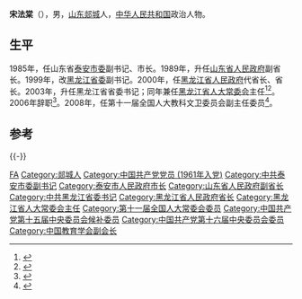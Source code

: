'''宋法棠'''（{{bd|1940年|||catIdx=}}），男，[[山东|山东]][[郯城|郯城]]人，[[中华人民共和国|中华人民共和国]]政治人物。

== 生平 ==
1985年，任山东省[[泰安市委|泰安市委]]副书记、市长。1989年，升任[[山东省人民政府|山东省人民政府]]副省长。1999年，改[[黑龙江省委|黑龙江省委]]副书记。2000年，任[[黑龙江省人民政府|黑龙江省人民政府]]代省长、省长。2003年，升任黑龙江省省委书记；同年兼任[[黑龙江省人大常委会|黑龙江省人大常委会]]主任<ref>{{cite web|title=宋法棠：官场震荡后的独特感受|url=http://www.southcn.com/news/china/maincn/200506020074.htm|publisher=南方网|accessdate=2012-03-03|deadurl=yes|archiveurl=https://web.archive.org/web/20121113100234/http://www.southcn.com/news/china/maincn/200506020074.htm|archivedate=2012-11-13}}</ref><ref>{{cite web|title=叫响黑龙江——宋法棠在中央电视台视坦诚对话侧记|url=http://news.sina.com.cn/c/2004-01-19/07111621788s.shtml|publisher=黑龙江日报|accessdate=2012-03-03|archive-date=2016-03-04|archive-url=https://web.archive.org/web/20160304210250/http://news.sina.com.cn/c/2004-01-19/07111621788s.shtml|dead-url=no}}</ref>。2006年辞职<ref>{{cite web|title=黑龙江省人大接受宋法棠辞去省人大主任职务|url=http://politics.people.com.cn/GB/41223/4065087.html|publisher=人民网|accessdate=2012-03-03|archive-date=2012-09-20|archive-url=https://web.archive.org/web/20120920170511/http://politics.people.com.cn/GB/41223/4065087.html|dead-url=no}}</ref>。2008年，任第十一届全国人大教科文卫委员会副主任委员<ref>{{cite web|title=第十一届全国人民代表大会八个专门委员会主任委员、副主任委员、委员名单|url=http://news.xinhuanet.com/misc/2008-03/17/content_7810104.htm|publisher=新华网|accessdate=2012-03-03|archive-date=2012-01-26|archive-url=https://web.archive.org/web/20120126060716/http://news.xinhuanet.com/misc/2008-03/17/content_7810104.htm|dead-url=no}}</ref>。

== 参考 ==
{{reflist}}

{{-}}
{{start box}}
{{s-gov|prc}}
{{s-before|[[马忠臣|马忠臣]]}}
{{s-title|[[泰安市|泰安市人民政府]]|1986年8月－1989年3月}}
{{s-after|王建功}}
{{s-ppo|cpc}}
{{s-before|？}}
{{s-title|中国共产党泰安市委员会书记|1985年5月－1986年8月}}
{{s-after|[[王建功|王建功]]}}
{{end box}}
{{中华人民共和国黑龙江省正职领导人|nocat}}
{{黑龙江行政长官}}
{{Navboxes
| title  = 宋法棠在[[中国教育学会|中国教育学会]]的职务
| list1  =
{{中国教育学会第四届理事会}}
}}
{{Authority control}}
{{DEFAULTSORT:Song宋}}
[[Category:宋姓|FA]]
[[Category:郯城人|Category:郯城人]]
[[Category:中国共产党党员_(1961年入党)|Category:中国共产党党员 (1961年入党)]]
[[Category:中共泰安市委副书记|Category:中共泰安市委副书记]]
[[Category:泰安市人民政府市长|Category:泰安市人民政府市长]]
[[Category:山东省人民政府副省长|Category:山东省人民政府副省长]]
[[Category:中共黑龙江省委书记|Category:中共黑龙江省委书记]]
[[Category:黑龙江省人民政府省长|Category:黑龙江省人民政府省长]]
[[Category:黑龙江省人大常委会主任|Category:黑龙江省人大常委会主任]]
[[Category:第十一届全国人大常委会委员|Category:第十一届全国人大常委会委员]]
[[Category:中国共产党第十五届中央委员会候补委员|Category:中国共产党第十五届中央委员会候补委员]]
[[Category:中国共产党第十六届中央委员会委员|Category:中国共产党第十六届中央委员会委员]]
[[Category:中国教育学会副会长|Category:中国教育学会副会长]]